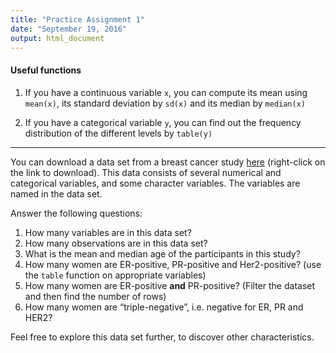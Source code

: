 ```yaml
---
title: "Practice Assignment 1"
date: "September 19, 2016"
output: html_document
---
```



#### Useful functions

1. If you have a continuous variable `x`, you can compute its mean using `mean(x)`, its
standard deviation by `sd(x)` and its median by `median(x)`

2. If you have a categorical variable `y`, you can find out the frequency 
distribution of the different levels by `table(y)`

-------------

You can download a data set from a breast cancer study [here](clinical_data_breast_cancer_modified.csv) (right-click on the link to download). 
This data consists of several numerical and categorical variables, and some character variables. The variables are named in 
the data set. 

Answer the following questions:

1. How many variables are in this data set?
2. How many observations are in this data set?
3. What is the mean and median age of the participants in this study?
4. How many women are ER-positive, PR-positive and Her2-positive? (use the `table` function on appropriate variables)
5. How many women are ER-positive __and__ PR-positive? (Filter the dataset and then find the number of rows)
6. How many women are "triple-negative", i.e. negative for ER, PR and HER2?

Feel free to explore this data set further, to discover other characteristics. 
